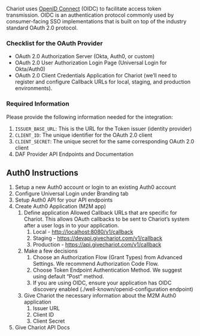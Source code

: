 Chariot uses [OpenID Connect](https://openid.net/connect/) (OIDC) to facilitate access token transmission. OIDC is an authentication protocol commonly used by consumer-facing SSO implementations that is built on top of the industry standard OAuth 2.0 protocol.

### Checklist for the OAuth Provider

- OAuth 2.0 Authorization Server (Okta, Auth0, or custom)
- OAuth 2.0 User Authorization Login Page (Universal Login for Okta/Auth0)
- OAuth 2.0 Client Credentials Application for Chariot (we’ll need to register and configure Callback URLs for local, staging, and production environments).

### Required Information 

Please provide the following information needed for the integration:
1. `ISSUER_BASE_URL`: This is the URL for the Token issuer (identity provider)
2. `CLIENT_ID`: The unique identifier for the OAuth 2.0 client
3. `CLIENT_SECRET`: The unique secret for the same corresponding OAuth 2.0 client
4. DAF Provider API Endpoints and Documentation

## Auth0 Instructions
1. Setup a new Auth0 account or login to an existing Auth0 account
2. Configure Universal Login under Branding tab
3. Setup Auth0 API for your API endpoints
4. Create Auth0 Application (M2M app)
    1. Define application Allowed Callback URLs that are specific for Chariot. This allows OAuth callbacks to be sent to Chariot’s system after a user logs in to your application.
        1. Local - [http://localhost:8080/v1/callback](http://localhost:8080/callback)
        2. Staging - https://devapi.givechariot.com/v1/callback 
        3. Production - https://api.givechariot.com/v1/callback 
    2. Make a few decisions
        1. Choose an Authorization Flow (Grant Types) from Advanced Settings. We recommend Authorization Code Flow.
        2. Choose Token Endpoint Authentication Method. We suggest using default “Post” method.
        3. If you are using OIDC, ensure your application has OIDC discovery enabled (./well-known/openid-configuration endpoint)
    3. Give Chariot the necessary information about the M2M Auth0 application
        1. Issuer URL
        2. Client ID
        3. Client Secret
5. Give Chariot API Docs